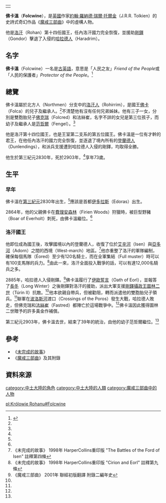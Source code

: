 {|align=right
|-
|{{Tolkienchar |
image_character = |
image_caption = |
Book(s) = 《[[魔戒|魔戒三部曲]]》<br/>《[[未完成的故事|未完成的故事]]》 |
character_name = 佛卡溫 |
character_alias = |
character_title = [[洛汗國王|洛汗國王]] |
character_race = [[人類_(中土大陸)|人類]] |
character_nation = [[洛汗人|洛汗人]] |
character_culture = [[伊歐家族|伊歐家族]] |
character_gender = 男性 |
character_realm = [[洛汗_(地名)|洛汗]] |
character_sub_realm = |
character_lifespan = 第三紀元2830年 - [[第三紀元|第三紀元]]2903年<ref name=autogenerated1>《魔戒三部曲》 2001年 聯經初版翻譯 附錄一帝王本紀及年表</ref> |
character_weapon = | 
}}
|}
'''佛卡溫'''（'''Folcwine'''），是[[英國|英國]]作家[[約翰·羅納德·瑞爾·托爾金|約翰·羅納德·瑞爾·托爾金]]（J.R.R. Tolkien）的史詩式奇幻作品《[[魔戒|魔戒三部曲]]》中的虛構人物。

他是[[洛汗_(地名)|洛汗]]（Rohan）第十四任國王，任內洛汗國力完全恢復，並援助[[剛鐸|剛鐸]]（Gondor）擊退了入侵的[[哈拉德林人|哈拉德人]]（Haradrim）。

==名字==
'''佛卡溫'''（Folcwine）一名是[[古英語|古英語]]，意思是「人民之友」''Friend of the People''或「人民的保護者」''Protector of the People''。<ref>{{Cite web |url=http://www.tuckborough.net/rohirrim.html#Folcwine |title=Thain's Book: Folcwine |accessdate=2011-12-04 |archive-date=2012-01-07 |archive-url=https://web.archive.org/web/20120107155236/http://www.tuckborough.net/rohirrim.html#Folcwine |dead-url=no }}</ref>

==總覽==
佛卡溫屬於北方人（Northmen）分支中的[[洛汗人|洛汗人]]（Rohirrim），是國王[[佛卡|佛卡]]（Folca）的兒子及繼承人。<ref name=autogenerated1 />不清楚他有沒有任何兄弟姊妹。他有三子一女，分別是雙胞胎兒子[[佛克瑞|佛克瑞]]（Folcred）和法絲崔，名字不詳的女兒是第三位孩子，而幼子及繼承人是[[范哲爾|范哲爾]]（Fengel）。<ref name=autogenerated1 />

他是洛汗第十四位國王，也是王室第二支系的第五位國王。佛卡溫是一位有才幹的君王，在他任內洛汗的國力完全恢復，並逐退了境內所有的[[登蘭德|登蘭德人]]（Dunlendings），和派兵支援遭到哈拉德人入侵的剛鐸，均取得全勝。

他生於第三紀元2830年，死於2903年，<ref name=autogenerated1 />享年73歲。

==生平==
===早年===
佛卡溫在[[第三紀元|第三紀元]]2830年出生，<ref name=autogenerated1 />應該是首都[[伊多拉斯|伊多拉斯]]（Edoras）出生。

2864年，他的父親佛卡在[[哈力費理安|費理安森林]]（Firien Woods）狩獵時，被巨型野豬（Boar of Everholt）刺死，由佛卡溫繼位。<ref name=autogenerated1 />

===洛汗國王===
他即位成為國王後，攻擊國境以內的登蘭德人，收復了位於[[中土大陸河流列表#I|艾辛河]]（Isen）與[[中土大陸河流列表#A|亞多河]]（Adorn）之間的西境（West-march）地區。<ref>《未完成的故事》 1998年 HarperCollins重印版 "The Battles of the Ford of Isen" 註釋第四條</ref>他亦重整了洛汗的軍隊編制，確保每個馬隊（Éored）至少有120名騎士，而在全軍集結（Full muster）時可以有100支馬隊的兵力。<ref>《未完成的故事》 1998年 HarperCollins重印版 "Cirion and Eorl" 註釋第九條</ref>由此一來，洛汗全面投入戰爭的話，可以有達12,000名騎兵之多。

2885年，哈拉德人入侵剛鐸。<ref>《魔戒三部曲》 2001年 聯經初版翻譯 附錄二編年史</ref>佛卡溫履行了[[伊歐誓言|伊歐誓言]]（Oath of Eorl），並報答了[[長冬|長冬]]（Long Winter）之後剛鐸對洛汗的援助，派出大軍支援[[剛鐸攝政王|剛鐸攝政王]][[圖林二世|圖林二世]]（Túrin II）抗敵。<ref name=autogenerated1 />他本欲親自帶兵，但被勸阻，轉而派遣他的雙胞胎兒子領兵。<ref name=autogenerated1 />聯軍在[[中土大陸河流列表#P|波洛斯河]]渡口（Crossings of the Poros）發生大戰，哈拉德人敗走，但佛克瑞和[[法絲崔|法絲崔]]（Fastred）都陣亡於這場戰爭中。<ref name=autogenerated1 />佛卡溫因此獲得圖林二世贈予的許多黃金作補償。

第三紀元2903年，佛卡溫去世，結束了39年的統治，由他的幼子范哲爾繼位。<ref name=autogenerated1 />

==參考==
*《[[未完成的故事|未完成的故事]]》
*《[[魔戒|魔戒三部曲]]》及其附錄

==資料來源==
{{reflist}}

{{洛汗國王|[[佛卡|佛卡]]|[[范哲爾|范哲爾]]|}}

[[category:中土大陸的角色|category:中土大陸的角色]]
[[category:中土大陸的人類|category:中土大陸的人類]]
[[category:魔戒三部曲中的人物|category:魔戒三部曲中的人物]]

[[pl:Królowie_Rohanu#Folcwine|pl:Królowie Rohanu#Folcwine]]